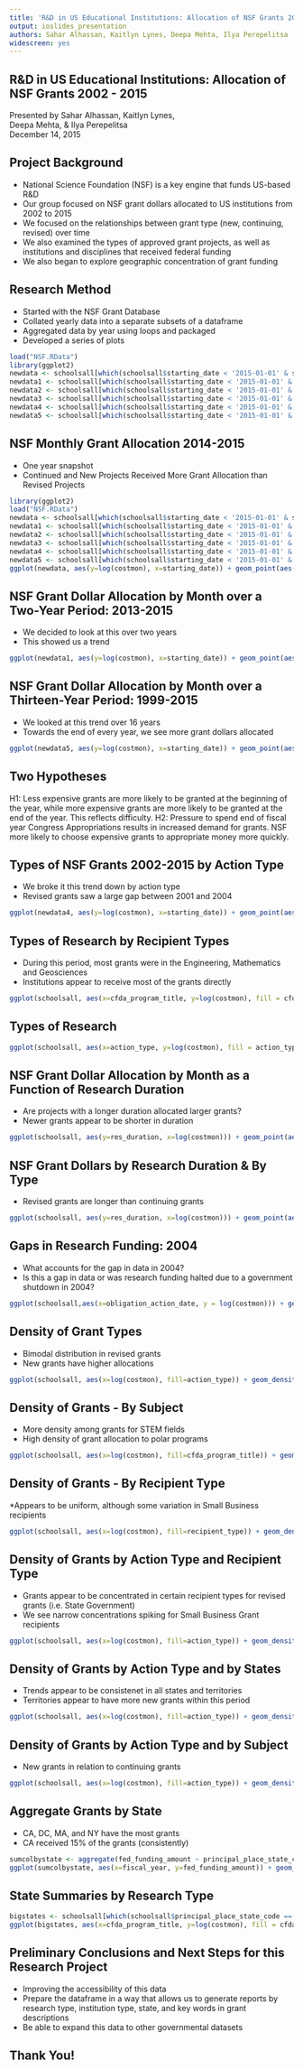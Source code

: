 ```yaml
---
title: 'R&D in US Educational Institutions: Allocation of NSF Grants 2002 - 2015'
output: ioslides_presentation
authors: Sahar Alhassan, Kaitlyn Lynes, Deepa Mehta, Ilya Perepelitsa
widescreen: yes
---
```

## R&D in US Educational Institutions: Allocation of NSF Grants 2002 - 2015    

Presented by Sahar Alhassan, Kaitlyn Lynes,   
Deepa Mehta, & Ilya Perepelitsa  
December 14, 2015  

## Project Background 

* National Science Foundation (NSF) is a key engine that funds US-based R&D
* Our group focused on NSF grant dollars allocated to US institutions from 2002 to 2015
* We focused on the relationships between grant type (new, continuing, revised) over time
* We also examined the types of approved grant projects, as well as institutions and disciplines that received federal funding
* We also began to explore geographic concentration of grant funding  

## Research Method 

* Started with the NSF Grant Database 
* Collated yearly data into a separate subsets of a dataframe  
* Aggregated data by year using loops and packaged
* Developed a series of plots 
 
```r
load("NSF.RData") 
library(ggplot2) 
newdata <- schoolsall[which(schoolsall$starting_date < '2015-01-01' & schoolsall$starting_date > '2014-01-01'), ] 
newdata1 <- schoolsall[which(schoolsall$starting_date < '2015-01-01' & schoolsall$starting_date > '2013-01-01'), ] 
newdata2 <- schoolsall[which(schoolsall$starting_date < '2015-01-01' & schoolsall$starting_date > '2012-01-01'), ] 
newdata3 <- schoolsall[which(schoolsall$starting_date < '2015-01-01' & schoolsall$starting_date > '2008-01-01'), ] 
newdata4 <- schoolsall[which(schoolsall$starting_date < '2015-01-01' & schoolsall$starting_date > '1999-01-01'), ] 
newdata5 <- schoolsall[which(schoolsall$starting_date < '2015-01-01' & schoolsall$starting_date > '1999-01-01'), ] 
```

## NSF Monthly Grant Allocation 2014-2015 
* One year snapshot
* Continued and New Projects Received More Grant Allocation than Revised Projects
```r
library(ggplot2)
load("NSF.RData")
newdata <- schoolsall[which(schoolsall$starting_date < '2015-01-01' & schoolsall$starting_date > '2014-01-01'), ] 
newdata1 <- schoolsall[which(schoolsall$starting_date < '2015-01-01' & schoolsall$starting_date > '2013-01-01'), ] 
newdata2 <- schoolsall[which(schoolsall$starting_date < '2015-01-01' & schoolsall$starting_date > '2012-01-01'), ] 
newdata3 <- schoolsall[which(schoolsall$starting_date < '2015-01-01' & schoolsall$starting_date > '2008-01-01'), ] 
newdata4 <- schoolsall[which(schoolsall$starting_date < '2015-01-01' & schoolsall$starting_date > '1999-01-01'), ] 
newdata5 <- schoolsall[which(schoolsall$starting_date < '2015-01-01' & schoolsall$starting_date > '1999-01-01'), ] 
ggplot(newdata, aes(y=log(costmon), x=starting_date)) + geom_point(aes(color = action_type))
```

## NSF Grant Dollar Allocation by Month over a Two-Year Period: 2013-2015
* We decided to look at this over two years 
* This showed us a trend 
```r
ggplot(newdata1, aes(y=log(costmon), x=starting_date)) + geom_point(aes(color = action_type)) 
```

## NSF Grant Dollar Allocation by Month over a Thirteen-Year Period: 1999-2015
* We looked at this trend over 16 years 
* Towards the end of every year, we see more grant dollars allocated 
```r
ggplot(newdata5, aes(y=log(costmon), x=starting_date)) + geom_point(aes(color = action_type)) 
```

## Two Hypotheses
H1: Less expensive grants are more likely to be granted at the beginning of the year, while more expensive grants are more likely to be granted at the end of the year. This reflects difficulty.
H2: Pressure to spend end of fiscal year Congress Appropriations results in increased demand for grants. NSF more likely to choose expensive grants to appropriate money more quickly.

## Types of NSF Grants 2002-2015 by Action Type 
* We broke it this trend down by action type
* Revised grants saw a large gap between 2001 and 2004
```r
ggplot(newdata4, aes(y=log(costmon), x=starting_date)) + geom_point(aes(color = action_type))+ facet_wrap(~action_type)
```

## Types of Research by Recipient Types 
* During this period, most grants were in the Engineering, Mathematics and Geosciences 
* Institutions appear to receive most of the grants directly 
```r
ggplot(schoolsall, aes(x=cfda_program_title, y=log(costmon), fill = cfda_program_title)) + geom_jitter(alpha=I(1/2), aes(color=cfda_program_title)) + facet_wrap(~recipient_type) +guides(colour = guide_legend(override.aes = list(size=12)))
```

## Types of Research 
```r
ggplot(schoolsall, aes(x=action_type, y=log(costmon), fill = action_type)) + geom_jitter(alpha=I(1/2), aes(color=action_type)) + facet_wrap(~cfda_program_title) + guides(colour = guide_legend(override.aes = list(size=12)))
```
  
## NSF Grant Dollar Allocation by Month as a Function of Research Duration
* Are projects with a longer duration allocated larger grants? 
* Newer grants appear to be shorter in duration 
```r
ggplot(schoolsall, aes(y=res_duration, x=log(costmon))) + geom_point(aes(color = action_type))
```

## NSF Grant Dollars by Research Duration & By Type
* Revised grants are longer than continuing grants
```r
ggplot(schoolsall, aes(y=res_duration, x=log(costmon))) + geom_point(aes(color = action_type))+ facet_wrap(~action_type)
```

## Gaps in Research Funding: 2004
* What accounts for the gap in data in 2004?
* Is this a gap in data or was research funding halted due to a government shutdown in 2004?  
```r
ggplot(schoolsall,aes(x=obligation_action_date, y = log(costmon))) + geom_point(aes(color= action_type )) 
```

## Density of Grant Types
* Bimodal distribution in revised grants
* New grants have higher allocations 
```r
ggplot(schoolsall, aes(x=log(costmon), fill=action_type)) + geom_density(alpha = 0.6)
```

## Density of Grants - By Subject
* More density among grants for STEM fields 
* High density of grant allocation to polar programs
```r
ggplot(schoolsall, aes(x=log(costmon), fill=cfda_program_title)) + geom_density(alpha = 0.6) + facet_wrap(~cfda_program_title)
```

## Density of Grants - By Recipient Type
*Appears to be uniform, although some variation in Small Business recipients 
```r
ggplot(schoolsall, aes(x=log(costmon), fill=recipient_type)) + geom_density(alpha = 0.6) + facet_wrap(~recipient_type)
```

## Density of Grants by Action Type and Recipient Type
* Grants appear to be concentrated in certain recipient types for revised grants (i.e. State Government)
* We see narrow concentrations spiking for Small Business Grant recipients
```r
ggplot(schoolsall, aes(x=log(costmon), fill=action_type)) + geom_density(alpha = 0.6) + facet_wrap(~recipient_type)
```


## Density of Grants by Action Type and by States 
* Trends appear to be consistenet in all states and territories
* Territories appear to have more new grants within this period 
```r
ggplot(schoolsall, aes(x=log(costmon), fill=action_type)) + geom_density(alpha = 0.6) + facet_wrap(~principal_place_state_code)
```

## Density of Grants by Action Type and by Subject  
* New grants in relation to continuing grants  
```r
ggplot(schoolsall, aes(x=log(costmon), fill=action_type)) + geom_density(alpha = 0.6) + facet_wrap(~cfda_program_title)
```

## Aggregate Grants by State
* CA, DC, MA, and NY have the most grants
* CA received 15% of the grants (consistently)
```r
sumcolbystate <- aggregate(fed_funding_amount ~ principal_place_state_code + fiscal_year, schoolsall, sum)
ggplot(sumcolbystate, aes(x=fiscal_year, y=fed_funding_amount)) + geom_line(aes(colour = principal_place_state_code))+ facet_wrap(~principal_place_state_code) 
```

## State Summaries by Research Type
```r
bigstates <- schoolsall[which(schoolsall$principal_place_state_code == "CA" | schoolsall$principal_place_state_code == "CO" | schoolsall$principal_place_state_code == "DC" | schoolsall$principal_place_state_code == "IL"| schoolsall$principal_place_state_code == "MA"| schoolsall$principal_place_state_code == "NY"| schoolsall$principal_place_state_code == "PA"| schoolsall$principal_place_state_code == "TX"), ]
ggplot(bigstates, aes(x=cfda_program_title, y=log(costmon), fill = cfda_program_title)) + geom_jitter(alpha=I(1/2), aes(color=cfda_program_title)) + facet_wrap(~principal_place_state_code) +guides(colour = guide_legend(override.aes = list(size=12)))
```

## Preliminary Conclusions and Next Steps for this Research Project
* Improving the accessibility of this data 
* Prepare the dataframe in a way that allows us to generate reports by research type, institution type, state, and key words in grant descriptions
* Be able to expand this data to other governmental datasets 

## Thank You!
